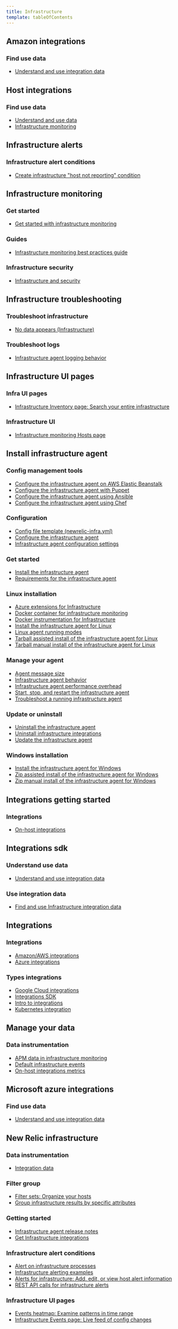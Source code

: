 ```yaml
---
title: Infrastructure
template: tableOfContents
---
```


## Amazon integrations

### Find use data

* [Understand and use integration data](/docs/infrastructure/amazon-integrations/find-use-data/understand-use-integration-data)

## Host integrations

### Find use data

* [Understand and use data](/docs/infrastructure/host-integrations/find-use-data/understand-use-data)
* [Infrastructure monitoring](/docs/infrastructure)

## Infrastructure alerts

### Infrastructure alert conditions

* [Create infrastructure "host not reporting" condition](/docs/infrastructure/infrastructure-alerts/infrastructure-alert-conditions/create-infrastructure-host-not-reporting-condition)

## Infrastructure monitoring

### Get started

* [Get started with infrastructure monitoring](/docs/infrastructure/infrastructure-monitoring/get-started/get-started-infrastructure-monitoring)

### Guides

* [Infrastructure monitoring best practices guide](/docs/infrastructure/infrastructure-monitoring/guides/infrastructure-monitoring-best-practices-guide)

### Infrastructure security

* [Infrastructure and security](/docs/infrastructure/infrastructure-monitoring/infrastructure-security/infrastructure-security)

## Infrastructure troubleshooting

### Troubleshoot infrastructure

* [No data appears (Infrastructure)](/docs/infrastructure/infrastructure-troubleshooting/troubleshoot-infrastructure/no-data-appears-infrastructure)

### Troubleshoot logs

* [Infrastructure agent logging behavior](/docs/infrastructure/infrastructure-troubleshooting/troubleshoot-logs/infrastructure-agent-logging-behavior)

## Infrastructure UI pages

### Infra UI pages

* [Infrastructure Inventory page: Search your entire infrastructure](/docs/infrastructure/infrastructure-ui-pages/infra-ui-pages/infrastructure-inventory-page-search-your-entire-infrastructure)

### Infrastructure UI

* [Infrastructure monitoring Hosts page](/docs/infrastructure/infrastructure-ui-pages/infrastructure-ui/infrastructure-hosts-page)

## Install infrastructure agent

### Config management tools

* [Configure the infrastructure agent on AWS Elastic Beanstalk](/docs/infrastructure/install-infrastructure-agent/config-management-tools/configure-infrastructure-agent-aws-elastic-beanstalk)
* [Configure the infrastructure agent with Puppet](/docs/infrastructure/install-infrastructure-agent/config-management-tools/configure-infrastructure-agent-puppet)
* [Configure the infrastructure agent using Ansible](/docs/infrastructure/install-infrastructure-agent/config-management-tools/configure-infrastructure-agent-using-ansible)
* [Configure the infrastructure agent using Chef](/docs/infrastructure/install-infrastructure-agent/config-management-tools/configure-infrastructure-agent-using-chef)

### Configuration

* [Config file template (newrelic-infra.yml)](/docs/infrastructure/install-infrastructure-agent/configuration/config-file-template-newrelic-infrayml)
* [Configure the infrastructure agent](/docs/infrastructure/install-infrastructure-agent/configuration/configure-infrastructure-agent)
* [Infrastructure agent configuration settings](/docs/infrastructure/install-infrastructure-agent/configuration/infrastructure-agent-configuration-settings)

### Get started

* [Install the infrastructure agent](/docs/infrastructure/install-infrastructure-agent/get-started/install-infrastructure-agent)
* [Requirements for the infrastructure agent](/docs/infrastructure/install-infrastructure-agent/get-started/requirements-infrastructure-agent)

### Linux installation

* [Azure extensions for Infrastructure](/docs/infrastructure/install-infrastructure-agent/linux-installation/azure-extensions-infrastructure)
* [Docker container for infrastructure monitoring](/docs/infrastructure/install-infrastructure-agent/linux-installation/docker-container-infrastructure-monitoring)
* [Docker instrumentation for Infrastructure](/docs/infrastructure/install-infrastructure-agent/linux-installation/docker-instrumentation-infrastructure)
* [Install the infrastructure agent for Linux](/docs/infrastructure/install-infrastructure-agent/linux-installation/install-infrastructure-agent-linux)
* [Linux agent running modes](/docs/infrastructure/install-infrastructure-agent/linux-installation/linux-agent-running-modes)
* [Tarball assisted install of the infrastructure agent for Linux](/docs/infrastructure/install-infrastructure-agent/linux-installation/tarball-assisted-install-infrastructure-agent-linux)
* [Tarball manual install of the infrastructure agent for Linux](/docs/infrastructure/install-infrastructure-agent/linux-installation/tarball-manual-install-infrastructure-agent-linux)

### Manage your agent

* [Agent message size](/docs/infrastructure/install-infrastructure-agent/manage-your-agent/agent-message-size)
* [Infrastructure agent behavior](/docs/infrastructure/install-infrastructure-agent/manage-your-agent/infrastructure-agent-behavior)
* [Infrastructure agent performance overhead](/docs/infrastructure/install-infrastructure-agent/manage-your-agent/infrastructure-agent-performance-overhead)
* [Start, stop, and restart the infrastructure agent](/docs/infrastructure/install-infrastructure-agent/manage-your-agent/start-stop-restart-infrastructure-agent)
* [Troubleshoot a running infrastructure agent](/docs/infrastructure/install-infrastructure-agent/manage-your-agent/troubleshoot-running-infrastructure-agent)

### Update or uninstall

* [Uninstall the infrastructure agent](/docs/infrastructure/install-infrastructure-agent/update-or-uninstall/uninstall-infrastructure-agent)
* [Uninstall infrastructure integrations](/docs/infrastructure/install-infrastructure-agent/update-or-uninstall/uninstall-infrastructure-integrations)
* [Update the infrastructure agent](/docs/infrastructure/install-infrastructure-agent/update-or-uninstall/update-infrastructure-agent)

### Windows installation

* [Install the infrastructure agent for Windows](/docs/infrastructure/install-infrastructure-agent/windows-installation/install-infrastructure-agent-windows-server-using-msi-installer)
* [Zip assisted install of the infrastructure agent for Windows](/docs/infrastructure/install-infrastructure-agent/windows-installation/zip-assisted-install-infrastructure-agent-windows)
* [Zip manual install of the infrastructure agent for Windows](/docs/infrastructure/install-infrastructure-agent/windows-installation/zip-manual-install-infrastructure-agent-windows)

## Integrations getting started

### Integrations

* [On-host integrations](/docs/infrastructure/integrations-getting-started/integrations/host-integrations)

## Integrations sdk

### Understand use data

* [Understand and use integration data](/docs/infrastructure/integrations-sdk/understand-use-data/understand-use-integration-data)

### Use integration data

* [Find and use Infrastructure integration data](/docs/infrastructure/integrations-sdk/use-integration-data/find-use-infrastructure-integration-data)

## Integrations

### Integrations

* [Amazon/AWS integrations](/docs/infrastructure/integrations/integrations/amazonaws-integrations-0)
* [Azure integrations](/docs/infrastructure/integrations/integrations/azure-integrations)

### Types integrations

* [Google Cloud integrations](/docs/infrastructure/integrations/types-integrations/google-cloud-integrations)
* [Integrations SDK](/docs/infrastructure/integrations/types-integrations/integrations-sdk)
* [Intro to integrations](/docs/infrastructure/integrations/types-integrations/intro-integrations)
* [Kubernetes integration](/docs/infrastructure/integrations/types-integrations/introduction-kubernetes-integration)

## Manage your data

### Data instrumentation

* [APM data in infrastructure monitoring](/docs/infrastructure/manage-your-data/data-instrumentation/apm-data-infrastructure-monitoring)
* [Default infrastructure events](/docs/infrastructure/manage-your-data/data-instrumentation/default-infrastructure-events)
* [On-host integrations metrics](/docs/infrastructure/manage-your-data/data-instrumentation/host-integrations-metrics)

## Microsoft azure integrations

### Find use data

* [Understand and use integration data](/docs/infrastructure/microsoft-azure-integrations/find-use-data/understand-use-integration-data)

## New Relic infrastructure

### Data instrumentation

* [Integration data](/docs/infrastructure/new-relic-infrastructure/data-instrumentation/integration-data)

### Filter group

* [Filter sets: Organize your hosts](/docs/infrastructure/new-relic-infrastructure/filter-group/filter-sets-organize-your-infrastructure-hosts)
* [Group infrastructure results by specific attributes](/docs/infrastructure/new-relic-infrastructure/filter-group/group-infrastructure-results-specific-attributes)

### Getting started

* [Infrastructure agent release notes](/docs/infrastructure/new-relic-infrastructure/getting-started/infrastructure-agent-release-notes)
* [Get Infrastructure integrations](/docs/infrastructure/new-relic-infrastructure/getting-started/infrastructure-integrations)

### Infrastructure alert conditions

* [Alert on infrastructure processes](/docs/infrastructure/new-relic-infrastructure/infrastructure-alert-conditions/alert-infrastructure-processes)
* [Infrastructure alerting examples](/docs/infrastructure/new-relic-infrastructure/infrastructure-alert-conditions/infrastructure-alerting-examples)
* [Alerts for infrastructure: Add, edit, or view host alert information](/docs/infrastructure/new-relic-infrastructure/infrastructure-alert-conditions/infrastructure-alerts-add-edit-or-view-host-alert-information)
* [REST API calls for infrastructure alerts](/docs/infrastructure/new-relic-infrastructure/infrastructure-alert-conditions/rest-api-calls-new-relic-infrastructure-alerts)

### Infrastructure UI pages

* [Events heatmap: Examine patterns in time range](/docs/infrastructure/new-relic-infrastructure/infrastructure-ui-pages/events-heatmap-examine-patterns-time-range)
* [Infrastructure Events page: Live feed of config changes](/docs/infrastructure/new-relic-infrastructure/infrastructure-ui-pages/infrastructure-events-page-live-feed-every-config-change)
